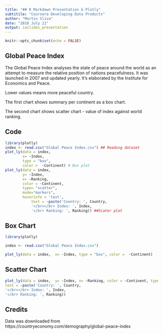 ---
title: "## R Markdown Presentation & Plotly"
subtitile: "Coursera Developing Data Products"
author: "Martin Sliva"
date: "2018 July 21"
output: ioslides_presentation
---

```{r setup, include=FALSE}
knitr::opts_chunk$set(echo = FALSE)
```

## Global Peace Index

The Global Peace Index analyses the state of peace around the world as an attempt to measure the relative position of nations peacefulness. It was launched in 2007 and updated yearly. It's elaborated by the Institute for Economics and Peace.

Lower values means more peaceful country.

The first chart shows summary per continent as a box chart.

The second chart shows scatter chart - value of index against world ranking.


## Code

```{r echo = TRUE, eval=FALSE}
library(plotly)
index <- read.csv("Global Peace Index.csv") ## Reading dataset
plot_ly(data = index,  
        x= ~Index, 
        type = "box", 
        color =  ~Continent) # Box plot
plot_ly(data = index,  
        y= ~Index, 
        x= ~Ranking, 
        color = ~Continent, 
        type= "scatter", 
        mode="markers",  
        hoverinfo = 'text',
            text = ~paste('Country: ', Country,
            '</br></br> Index: ', Index,
            '</br> Ranking: ', Ranking)) ##Scater plot
```



## Box Chart 

```{r  echo = FALSE, warning=FALSE, message=FALSE}
library(plotly)

index <- read.csv("Global Peace Index.csv")

plot_ly(data = index,  x= ~Index, type = "box", color =  ~Continent)


```

## Scatter Chart
```{r echo = FALSE, warning=FALSE, message=FALSE}

plot_ly(data = index,  y= ~Index, x= ~Ranking, color = ~Continent, type= "scatter",mode="markers",  hoverinfo = 'text',
text = ~paste('Country: ', Country,
'</br></br> Index: ', Index,
'</br> Ranking: ', Ranking))


```


## Credits

Data was downloaded from https://countryeconomy.com/demography/global-peace-index
